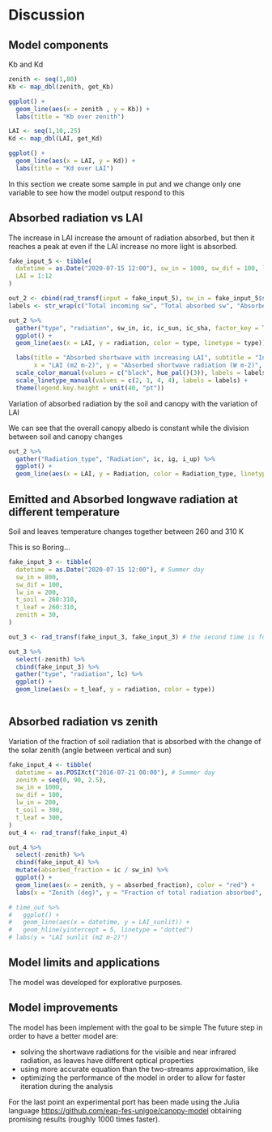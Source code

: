 # Discussion

## Model components
Kb and Kd
```r
zenith <- seq(1,80)
Kb <- map_dbl(zenith, get_Kb)

ggplot() +
  geom_line(aes(x = zenith , y = Kb)) +
  labs(title = "Kb over zenith")
```
```r
LAI <- seq(1,10,.25)
Kd <- map_dbl(LAI, get_Kd)

ggplot() +
  geom_line(aes(x = LAI, y = Kd)) +
  labs(title = "Kd over LAI")
```



In this section we create some sample in put and we change only one variable to see how the model output respond to this

## Absorbed radiation vs LAI


The increase in LAI increase the amount of radiation absorbed, but then it reaches a peak at even if the LAI increase no more light is absorbed.

```r
fake_input_5 <- tibble(
  datetime = as.Date("2020-07-15 12:00"), sw_in = 1000, sw_dif = 100, lw_in = 0, t_soil = 0, t_leaf = 0, zenith = 30,
  LAI = 1:12
)

out_2 <- cbind(rad_transf(input = fake_input_5), sw_in = fake_input_5$sw_in)
labels <- str_wrap(c("Total incoming sw", "Total absorbed sw", "Absorbed sw sunlit canopy", "Absorbed sw shaded canopy"), 10)

out_2 %>%
  gather("type", "radiation", sw_in, ic, ic_sun, ic_sha, factor_key = T) %>%
  ggplot() +
  geom_line(aes(x = LAI, y = radiation, color = type, linetype = type)) +

  labs(title = "Absorbed shortwave with increasing LAI", subtitle = "Incoming radiation 900 direct + 100 diffuse. Zenith 30°",
       x = "LAI (m2 m-2)", y = "Absorbed shortwave radiation (W m-2)", color = "", linetype = "") +
  scale_color_manual(values = c("black", hue_pal()(3)), labels = labels) +
  scale_linetype_manual(values = c(2, 1, 4, 4), labels = labels) +
  theme(legend.key.height = unit(40, "pt"))

```

Variation of absorbed radiation by the soil and canopy with the variation of LAI

We can see that the overall canopy albedo is constant while the division between soil and canopy changes

```r
out_2 %>%
  gather("Radiation_type", "Radiation", ic, ig, i_up) %>%
  ggplot() +
  geom_line(aes(x = LAI, y = Radiation, color = Radiation_type, linetype = Radiation_type))
```

## Emitted and Absorbed longwave radiation at different temperature


Soil and leaves temperature changes together between 260 and 310 K

This is so Boring...

```r
fake_input_3 <- tibble(
  datetime = as.Date("2020-07-15 12:00"), # Summer day
  sw_in = 800,
  sw_dif = 100,
  lw_in = 200,
  t_soil = 260:310,
  t_leaf = 260:310,
  zenith = 30,
)

out_3 <- rad_transf(fake_input_3, fake_input_3) # the second time is for the state

out_3 %>%
  select(-zenith) %>%
  cbind(fake_input_3) %>%
  gather("type", "radiation", lc) %>%
  ggplot() +
  geom_line(aes(x = t_leaf, y = radiation, color = type))
```
```r

```

## Absorbed radiation vs zenith


Variation of the fraction of soil radiation that is absorbed with the change of the solar zenith (angle between vertical and sun)

```r
fake_input_4 <- tibble(
  datetime = as.POSIXct("2016-07-21 00:00"), # Summer day
  zenith = seq(0, 90, 2.5),
  sw_in = 1000,
  sw_dif = 100,
  lw_in = 200,
  t_soil = 300,
  t_leaf = 300,
)
out_4 <- rad_transf(fake_input_4)

out_4 %>%
  select(-zenith) %>%
  cbind(fake_input_4) %>%
  mutate(absorbed_fraction = ic / sw_in) %>%
  ggplot() +
  geom_line(aes(x = zenith, y = absorbed_fraction), color = "red") +
  labs(x = "Zenith (deg)", y = "Fraction of total radiation absorbed", title="Fraction of absorbed radiation with different zenith")
```

```r
# time_out %>%
#   ggplot() +
#   geom_line(aes(x = datetime, y = LAI_sunlit)) +
#   geom_hline(yintercept = 5, linetype = "dotted")
# labs(y = "LAI sunlit (m2 m-2)")
```

## Model limits and applications

The model was developed for explorative purposes.



## Model improvements

The model has been implement with the goal to be simple
The future step in order to have a better model are:

 - solving the shortwave radiations for the visible and near infrared radiation, as leaves have different optical properties
 - using more accurate equation than the two-streams approximation, like
 - optimizing the performance of the model in order to allow for faster iteration during the analysis

For the last point an experimental port has been made using the Julia language [https://github.com/eap-fes-unigoe/canopy-model](https://github.com/eap-fes-unigoe/canopy-model)
obtaining promising results (roughly 1000 times faster).


